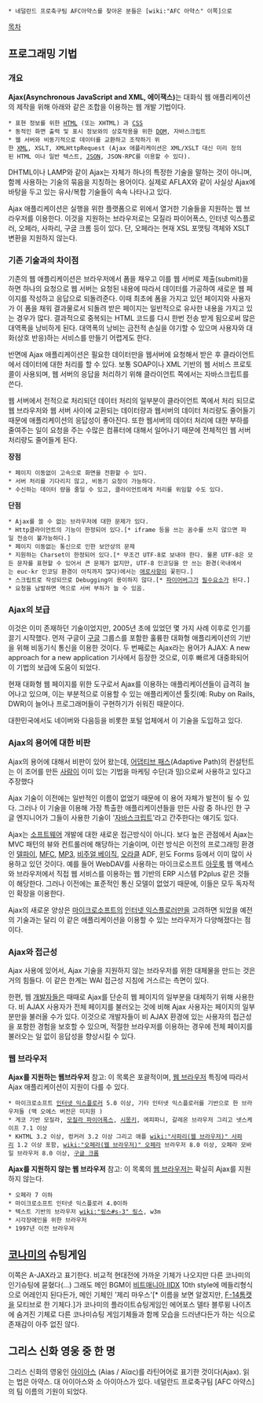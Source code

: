  * 네덜란드 프로축구팀 AFC아약스를 찾아온 분들은 [wiki:"AFC 아약스" 이쪽]으로

[[목차]]

==  프로그래밍 기법 ==
=== 개요 ===
'''Ajax(Asynchronous JavaScript and XML, 에이잭스)'''는 대화식 웹 애플리케이션의 제작을 위해 아래와 같은 조합을 이용하는 웹 개발 기법이다.

 * 표현 정보를 위한 [[HTML|HTML]] (또는 XHTML) 과 [[CSS|CSS]]
 * 동적인 화면 출력 및 표시 정보와의 상호작용을 위한 [[DOM]], 자바스크립트
 * 웹 서버와 비동기적으로 데이터를 교환하고 조작하기 위한 [[XML]], XSLT, XMLHttpRequest (Ajax 애플리케이션은 XML/XSLT 대신 미리 정의된 HTML 이나 일반 텍스트, [[JSON]], JSON-RPC를 이용할 수 있다).

DHTML이나 LAMP와 같이 Ajax는 자체가 하나의 특정한 기술을 말하는 것이 아니며, 함께 사용하는 기술의 묶음을 지칭하는 용어이다. 실제로 AFLAX와 같이 사실상 Ajax에 바탕을 두고 있는 유사/복합 기술들이 속속 나타나고 있다.

Ajax 애플리케이션은 실행을 위한 플랫폼으로 위에서 열거한 기술들을 지원하는 웹 브라우저를 이용한다. 이것을 지원하는 브라우저로는 모질라 파이어폭스, 인터넷 익스플로러, 오페라, 사파리, 구글 크롬 등이 있다. 단, 오페라는 현재 XSL 포맷팅 객체와 XSLT 변환을 지원하지 않는다.

=== 기존 기술과의 차이점 ===
기존의 웹 애플리케이션은 브라우저에서 폼을 채우고 이를 웹 서버로 제출(submit)을 하면 하나의 요청으로 웹 서버는 요청된 내용에 따라서 데이터를 가공하여 새로운 웹 페이지를 작성하고 응답으로 되돌려준다. 
이때 최초에 폼을 가지고 있던 페이지와 사용자가 이 폼을 채워 결과물로서 되돌려 받은 페이지는 일반적으로 유사한 내용을 가지고 있는 경우가 많다. 
결과적으로 중복되는 HTML 코드를 다시 한번 전송 받게 됨으로써 많은 대역폭을 낭비하게 된다. 대역폭의 낭비는 금전적 손실을 야기할 수 있으며 사용자와 대화(상호 반응)하는 서비스를 만들기 어렵게도 한다.

반면에 Ajax 애플리케이션은 필요한 데이터만을 웹서버에 요청해서 받은 후 클라이언트에서 데이터에 대한 처리를 할 수 있다. 보통 SOAP이나 XML 기반의 웹 서비스 프로토콜이 사용되며, 웹 서버의 응답을 처리하기 위해 클라이언트 쪽에서는 자바스크립트를 쓴다. 

웹 서버에서 전적으로 처리되던 데이터 처리의 일부분이 클라이언트 쪽에서 처리 되므로 웹 브라우저와 웹 서버 사이에 교환되는 데이터량과 웹서버의 데이터 처리량도 줄어들기 때문에 애플리케이션의 응답성이 좋아진다. 또한 웹서버의 데이터 처리에 대한 부하를 줄여주는 일이 요청을 주는 수많은 컴퓨터에 대해서 일어나기 때문에 전체적인 웹 서버 처리량도 줄어들게 된다.

'''장점'''
 * 페이지 이동없이 고속으로 화면을 전환할 수 있다.
 * 서버 처리를 기다리지 않고, 비동기 요청이 가능하다.
 * 수신하는 데이터 량을 줄일 수 있고, 클라이언트에게 처리를 위임할 수도 있다.

'''단점'''

 * Ajax를 쓸 수 없는 브라우저에 대한 문제가 있다.
 * Http클라이언트의 기능이 한정되어 있다.[* iframe 등을 쓰는 꼼수를 쓰지 않으면 파일 전송이 불가능하다.]
 * 페이지 이동없는 통신으로 인한 보안상의 문제
 * 지원하는 Charset이 한정되어 있다.[* 무조건 UTF-8로 보내야 한다. 물론 UTF-8은 모든 문자를 표현할 수 있어서 큰 문제가 없지만, UTF-8 인코딩을 안 쓰는 환경(국내에서는 euc-kr 인코딩 환경이 아직까지 많다)에서는 [[애로사항]]이 꽃핀다.]
 * 스크립트로 작성되므로 Debugging이 용이하지 않다.[* [[파이어버그]]가 [[필수요소]]가 된다.]
 * 요청을 남발하면 역으로 서버 부하가 늘 수 있음.

=== Ajax의 보급 ===
이것은 이미 존재하던 기술이었지만, 2005년 초에 있었던 몇 가지 사례 이후로 인기를 끌기 시작했다. 
먼저 구글이 [[구글]] 그룹스를 포함한 훌륭한 대화형 애플리케이션의 기반을 위해 비동기식 통신을 이용한 것이다. 두 번째로는 Ajax라는 용어가 AJAX: A new approach for a new application 기사에서 등장한 것으로, 이후 빠르게 대중화되어 이 기법의 보급에 도움이 되었다.

현재 대화형 웹 페이지를 위한 도구로서 Ajax를 이용하는 애플리케이션들이 급격히 늘어나고 있으며, 이는 부분적으로 이용할 수 있는 애플리케이션 툴킷(예: Ruby on Rails, DWR)이 늘어나 프로그래머들이 구현하기가 쉬워진 때문이다.

대한민국에서도 네이버와 다음등을 비롯한 포털 업체에서 이 기술을 도입하고 있다.

=== Ajax의 용어에 대한 비판 ===
Ajax의 용어에 대해서 비판이 있어 왔는데, [[어댑티브 패스]](Adaptive Path)의 컨설턴트는 이 조어를 만든 [[사람]]이 이미 있는 기법을 마케팅 수단(과 밈)으로써 사용하고 있다고 주장했다

Ajax 기술이 이전에는 일반적인 이름이 없었기 때문에 이 용어 자체가 발전이 될 수 있다. 그러나 이 기술을 이용해 가장 특출한 애플리케이션들을 만든 사람 중 하나인 한 구글 엔지니어가 그들이 사용한 기술이 '[[자바스크립트]]'라고 간주한다는 얘기도 있다.

Ajax는 [[소프트웨어]] 개발에 대한 새로운 접근방식이 아니다. 보다 높은 관점에서 Ajax는 MVC 패턴의 뷰와 컨트롤러에 해당하는 기술이며, 이런 방식은 이전의 프로그래밍 환경인 [[델파이]], [[MFC]], [[MP3]], [[비주얼 베이직]], [[오라클]] ADF, 윈도 Forms 등에서 이미 많이 사용하고 있던 것이다. 예를 들어 WebDAV를 사용하는 마이크로소프트 [[아웃룩]] 웹 액세스와 브라우저에서 직접 웹 서비스를 이용하는 웹 기반의 ERP 시스템 P2plus 같은 것들이 해당한다. 그러나 이전에는 표준적인 통신 모델이 없었기 때문에, 이들은 모두 독자적인 확장을 이용한다.

Ajax의 새로운 양상은 [[마이크로소프트]]의 [[인터넷 익스플로러]]만을 고려하면 되었을 예전의 기술과는 달리 이 같은 애플리케이션을 이용할 수 있는 브라우저가 다양해졌다는 점이다.

=== Ajax와 접근성 ===
Ajax 사용에 있어서, Ajax 기술을 지원하지 않는 브라우저를 위한 대체물을 만드는 것은 거의 힘들다. 이 같은 한계는 WAI 접근성 지침에 거스르는 측면이 있다.

한편, 웹 [[개발자]]들은 때때로 Ajax를 단순히 웹 페이지의 일부분을 대체하기 위해 사용한다. 비 AJAX 사용자가 전체 페이지를 불러오는 것에 비해 Ajax 사용자는 페이지의 일부분만을 불러올 수가 있다. 이것으로 개발자들이 비 AJAX 환경에 있는 사용자의 접근성을 포함한 경험을 보호할 수 있으며, 적절한 브라우저를 이용하는 경우에 전체 페이지를 불러오는 일 없이 응답성을 향상시킬 수 있다.

=== 웹 브라우저 ===

'''Ajax를 지원하는 웹브라우저'''
참고: 이 목록은 포괄적이며, [[웹 브라우저]] 특징에 따라서 Ajax 애플리케이션이 지원이 다를 수 있다.

 * 마이크로소프트 [[인터넷 익스플로러]] 5.0 이상, 기타 인터넷 익스플로러를 기반으로 한 브라우저들 (맥 오에스 버전은 미지원 )
 * 게코 기반 모질라, [[모질라 파이어폭스]], [[시몽키]], 에피파니, 갈레온 브라우저 그리고 넷스케이프 7.1 이상
 * KHTML 3.2 이상, 컹커러 3.2 이상 그리고 애플 [[wiki:"사파리(웹 브라우저)" 사파리]] 1.2 이상 포함, [[wiki:"오페라(웹 브라우저)" 오페라]] 브라우저 8.0 이상, 오페라 모바일 브라우저 8.0 이상, [[구글 크롬]]

'''Ajax를 지원하지 않는 웹 브라우저'''
참고: 이 목록의 [[웹 브라우저]]는 확실히 Ajax를 지원하지 않는다.

 * 오페라 7 이하
 * 마이크로소프트 인터넷 익스플로러 4.0이하
 * 텍스트 기반의 브라우저 [[wiki:"링스#s-3" 링스]], w3m
 * 시각장애인을 위한 브라우저
 * 1997년 이전 브라우저


== [[코나미]]의 슈팅게임 ==

이쪽은 A-JAX라고 표기한다. 비교적 현대전에 가까운 기체가 나오지만 다른 코나미의 인기슈팅에 묻혔다(...) 그래도 메인 BGM이 [[비트매니아 IIDX]] 10th style에 메들리형식으로 어레인지 된다든가, 메인 기체인 '제리 마우스'[* 이름을 보면 알겠지만, [[F-14]]톰캣을 모티브로 한 기체다.]가 코나미의 플라이트슈팅게임인 에어포스 델타 블루윙 나이츠에 숨겨진 기체로 다른 코나미슈팅 게임기체들과 함께 모습을 드러낸다든가 하는 식으로 존재감이 아주 없진 않다. 


== 그리스 신화 영웅 중 한 명 ==

그리스 신화의 영웅인 [[아이아스]] (Aias / Αἴας)를 라틴어어로 표기한 것이다(Ajax). 읽는 법은 아약스.
대 아이아스와 소 아이아스가 있다. 네덜란드 프로축구팀 [AFC 아약스]의 팀 이름의 기원이 되었다.
